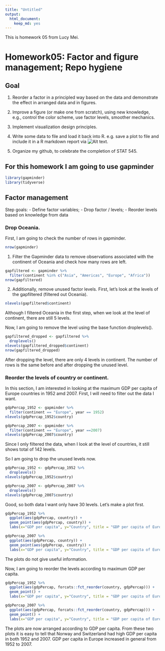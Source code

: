 ```yaml
---
title: "Untitled"
output: 
  html_document: 
    keep_md: yes
---
```


This is homework 05 from Lucy Mei.

# Homework05: Factor and figure management; Repo hygiene
## Goal
1. Reorder a factor in a principled way based on the data and demonstrate the effect in arranged data and in figures.

2. Improve a figure (or make one from scratch), using new knowledge, e.g., control the color scheme, use factor levels, smoother mechanics.

3. Implement visualization design principles.

4. Write some data to file and load it back into R. e.g. save a plot to file and include it in a R markdown report via ![Alt text](/path/to/img.png).

5. Organize my github, to celebrate the completion of STAT 545.

## For this homework I am going to use gapminder
```r
library(gapminder)
library(tidyverse)
```

## Factor management
Step goals: 
- Define factor variables;
- Drop factor / levels;
- Reorder levels based on knowledge from data

### Drop Oceania.
First, I am going to check the number of rows in gapminder.
```r
nrow(gapminder)
```

1. Filter the Gapminder data to remove observations associated with the continent of Oceania and check how many rows are left.
```r
gapfiltered <- gapminder %>%
  filter(continent %in% c("Asia", "Americas", "Europe", "Africa"))
nrow(gapfiltered)
```

2. Additionally, remove unused factor levels. 
First, let's look at the levels of the gapfiltered (filtered out Oceania).
```r
nlevels(gapfiltered$continent)
```
Although I filtered Oceania in the first step, when we look at the level of continent, there are still 5 levels.

Now, I am going to remove the level using the base function droplevels().
```r
gapfiltered_dropped <- gapfiltered %>%
  droplevels()
nlevels(gapfiltered_dropped$continent)
nrow(gapfiltered_dropped)
```
After dropping the level, there are only 4 levels in continent. The number of rows is the same before and after dropping the unused level.


### Reorder the levels of country or continent.
In this section, I am interested in looking at the maximum GDP per capita of Europe countries in 1952 amd 2007.
First, I will need to filter out the data I want.
```r
gdpPercap_1952 <- gapminder %>%
  filter(continent == "Europe", year == 1952)
nlevels(gdpPercap_1952$country)

gdpPercap_2007 <- gapminder %>%
  filter(continent == "Europe", year ==2007)
nlevels(gdpPercap_2007$country)
```
Since I only filtered the data, when I look at the level of countries, it still shows total of 142 levels.

So I am going to drop the unused levels now.
```r
gdpPercap_1952 <- gdpPercap_1952 %>%
  droplevels()
nlevels(gdpPercap_1952$country)

gdpPercap_2007 <- gdpPercap_2007 %>%
  droplevels()
nlevels(gdpPercap_2007$country)
```
Good, so both data I want only have 30 levels.
Let's make a plot first.
```r
gdpPercap_1952 %>%
  ggplot(aes(gdpPercap, country)) + 
  geom_point(aes(gdpPercap, country)) +
  labs(x="GDP per capita", y="Country", title = "GDP per capita of European countries in 1952")

gdpPercap_2007 %>%
  ggplot(aes(gdpPercap, country)) + 
  geom_point(aes(gdpPercap, country)) +
  labs(x="GDP per capita", y="Country", title = "GDP per capita of European countries in 2007")
```
The plots do not give useful information.

Now, I am going to reorder the levels according to maximum GDP per capita.
```r
gdpPercap_1952 %>%
  ggplot(aes(gdpPercap, forcats::fct_reorder(country, gdpPercap))) + 
  geom_point() +
  labs(x="GDP per capita", y="Country", title = "GDP per capita of European countries in 1952")

gdpPercap_2007 %>%
  ggplot(aes(gdpPercap, forcats::fct_reorder(country, gdpPercap))) + 
  geom_point() +
  labs(x="GDP per capita", y="Country", title = "GDP per capita of European countries in 2007")
```
The plots are now arranged according to GDP per capita. From these two plots it is easy to tell that Norway and Switzerland had high GDP per capita in both 1952 and 2007. GDP per capita in Europe increased in general from 1952 to 2007.



